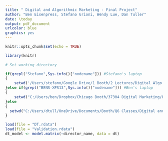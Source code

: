 ```yaml
---
title: " Digital and Algorithmic Marketing - Final Project"
author: "Ben Eisenpress, Stefano Grioni, Wendy Lue, Dan Tuller"
date: \today
output: pdf_document
urlcolor: blue
graphics: yes
---
```


```r
knitr::opts_chunk$set(echo = TRUE)

library(knitr)
        
# Set working directory

if(grepl("Stefano",Sys.info()["nodename"])) #Stefano's laptop
{
    setwd('/Users/stefano/Google Drive/1 Booth/2 Lectures/Digital Algo Marketing/37304 Digital and Algorithmic Marketing/Assignment 4 (Group)')
}else if(grepl("BENS-XPS13",Sys.info()["nodename"])) #Ben's laptop
{
    setwd("C:/Users/ben/Dropbox/Chicago Booth/37304 Digital Marketing/Final Project/Final_Project")
}else
{
  setwd("C:/Users/dtull/OneDrive/Documents/Booth/Q6 Classes/Digital and Algorithmic Marketing (37304-01)/Assignment 4 (Group)")
}

```


```r
load(file = "DT.rdata")
load(file = "Validation.rdata")
dt_model <- model.matrix(~director_name, data = dt)

```

